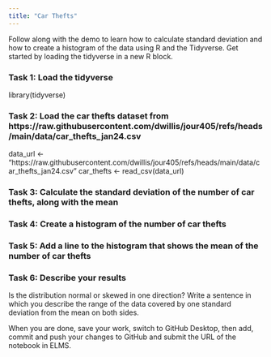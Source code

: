 ```yaml
---
title: "Car Thefts"
---
```


Follow along with the demo to learn how to calculate standard deviation and how to create a histogram of the data using R and the Tidyverse. Get started by loading the tidyverse in a new R block.

### Task 1: Load the tidyverse
library(tidyverse)

### Task 2: Load the car thefts dataset from https://raw.githubusercontent.com/dwillis/jour405/refs/heads/main/data/car_thefts_jan24.csv
data_url <- "https://raw.githubusercontent.com/dwillis/jour405/refs/heads/main/data/car_thefts_jan24.csv"
car_thefts <- read_csv(data_url)


### Task 3: Calculate the standard deviation of the number of car thefts, along with the mean


### Task 4: Create a histogram of the number of car thefts


### Task 5: Add a line to the histogram that shows the mean of the number of car thefts


### Task 6: Describe your results

Is the distribution normal or skewed in one direction? Write a sentence in which you describe the range of the data covered by one standard deviation from the mean on both sides.



When you are done, save your work, switch to GitHub Desktop, then add, commit and push your changes to GitHub and submit the URL of the notebook in ELMS.
